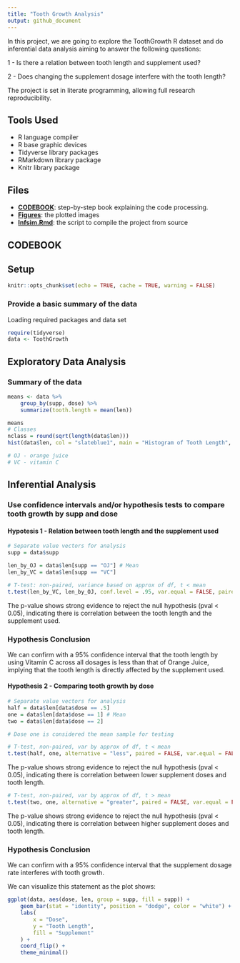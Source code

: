 ```yaml
---
title: "Tooth Growth Analysis"
output: github_document
---
```


In this project, we are going to explore the ToothGrowth R dataset and do inferential data analysis aiming to answer the following questions: 

1 - Is there a relation between tooth length and supplement used? 

2 - Does changing the supplement dosage interfere with the tooth length?

The project is set in literate programming, allowing full research reproducibility.

## Tools Used

  - R language compiler
  - R base graphic devices
  - Tidyverse library packages
  - RMarkdown library package
  - Knitr library
    package

## Files

  - **[CODEBOOK](https://github.com/vcwild/tooth-growth/blob/master/analysis.pdf)**:
    step-by-step book explaining the code
    processing.
  - **[Figures](https://github.com/vcwild/tooth-growth/tree/master/analysis_files/figure-gfm)**:
    the plotted
    images
  - **[Infsim.Rmd](https://github.com/vcwild/tooth-growth/blob/master/analysis.Rmd)**:
    the script to compile the project from source


## CODEBOOK

## Setup

```r
knitr::opts_chunk$set(echo = TRUE, cache = TRUE, warning = FALSE)
```

### Provide a basic summary of the data

Loading required packages and data set

```r
require(tidyverse)
data <- ToothGrowth
```

## Exploratory Data Analysis

### Summary of the data

```r
means <- data %>% 
    group_by(supp, dose) %>% 
    summarize(tooth.length = mean(len))

means
# Classes
nclass = round(sqrt(length(data$len)))
hist(data$len, col = "slateblue1", main = "Histogram of Tooth Length", xlab = "Tooth Length", nclass = nclass)

# OJ - orange juice
# VC - vitamin C
```


## Inferential Analysis

### Use confidence intervals and/or hypothesis tests to compare tooth growth by supp and dose

#### Hypotesis 1 - Relation between tooth length and the supplement used


```r
# Separate value vectors for analysis
supp = data$supp

len_by_OJ = data$len[supp == "OJ"] # Mean
len_by_VC = data$len[supp == "VC"]

# T-test: non-paired, variance based on approx of df, t < mean
t.test(len_by_VC, len_by_OJ, conf.level = .95, var.equal = FALSE, paired = FALSE, alternative = "less")
```

The p-value shows strong evidence to reject the null hypothesis (pval < 0.05), indicating there is correlation between the tooth length and the supplement used.

### Hypothesis Conclusion

We can confirm with a 95% confidence interval that the tooth length by using Vitamin C across all dosages is less than that of Orange Juice, implying that the tooth length is directly affected by the supplement used.

#### Hypothesis 2 - Comparing tooth growth by dose

```r
# Separate value vectors for analysis
half = data$len[data$dose == .5]
one = data$len[data$dose == 1] # Mean
two = data$len[data$dose == 2]

# Dose one is considered the mean sample for testing

# T-test, non-paired, var by approx of df, t < mean
t.test(half, one, alternative = "less", paired = FALSE, var.equal = FALSE, conf.level = .95)
```

The p-value shows strong evidence to reject the null hypothesis (pval < 0.05), indicating there is correlation between lower supplement doses and tooth length.

```r
# T-test, non-paired, var by approx of df, t > mean
t.test(two, one, alternative = "greater", paired = FALSE, var.equal = FALSE, conf.level = .95)
```

The p-value shows strong evidence to reject the null hypothesis (pval < 0.05), indicating there is correlation between higher supplement doses and tooth length.

### Hypothesis Conclusion

We can confirm with a 95% confidence interval that the supplement dosage rate interferes with tooth growth.

We can visualize this statement as the plot shows:

```r
ggplot(data, aes(dose, len, group = supp, fill = supp)) +
    geom_bar(stat = "identity", position = "dodge", color = "white") +
    labs(
        x = "Dose",
        y = "Tooth Length",
        fill = "Supplement"
    ) +
    coord_flip() +
    theme_minimal()
```


